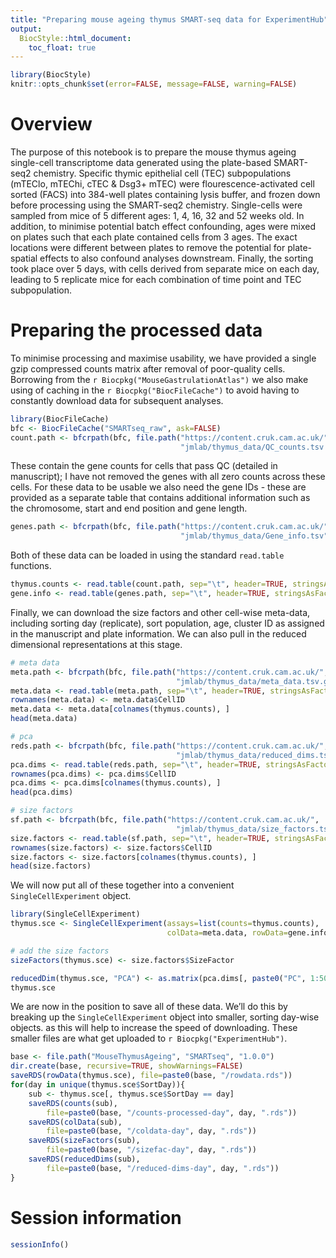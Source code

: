 ```yaml
---
title: "Preparing mouse ageing thymus SMART-seq data for ExperimentHub"
output:
  BiocStyle::html_document:
    toc_float: true
---
```


```r
library(BiocStyle)
knitr::opts_chunk$set(error=FALSE, message=FALSE, warning=FALSE)
```

# Overview

The purpose of this notebook is to prepare the mouse thymus ageing single-cell transcriptome data generated using the plate-based 
SMART-seq2 chemistry. Specific thymic epithelial cell (TEC) subpopulations (mTEClo, mTEChi, cTEC & Dsg3+ mTEC) were flourescence-activated cell 
sorted (FACS) into 384-well plates containing lysis buffer, and frozen down before processing using the SMART-seq2 chemistry. Single-cells 
were sampled from mice of 5 different ages: 1, 4, 16, 32 and 52 weeks old. In addition, to minimise potential batch effect confounding, ages 
were mixed on plates such that each plate contained cells from 3 ages. The exact locations were different between plates to remove the 
potential for plate-spatial effects to also confound analyses downstream. Finally, the sorting took place over 5 days, with cells derived 
from separate mice on each day, leading to 5 replicate mice for each combination of time point and TEC subpopulation.

# Preparing the processed data

To minimise processing and maximise usability, we have provided a single gzip compressed counts matrix after removal of poor-quality cells. 
Borrowing from the `r Biocpkg("MouseGastrulationAtlas")` we also make using of caching in the `r Biocpkg("BiocFileCache")` to avoid having to 
constantly download data for subsequent analyses.

```r
library(BiocFileCache)
bfc <- BiocFileCache("SMARTseq_raw", ask=FALSE)
count.path <- bfcrpath(bfc, file.path("https://content.cruk.cam.ac.uk/",
                                      "jmlab/thymus_data/QC_counts.tsv.gz"))
```

These contain the gene counts for cells that pass QC (detailed in manuscript); I have not removed the genes with all zero counts across these 
cells. For these data to be usable we also need the gene IDs - these are provided as a separate table that contains additional information 
such as the chromosome, start and end position and gene length.

```r
genes.path <- bfcrpath(bfc, file.path("https://content.cruk.cam.ac.uk/",
                                      "jmlab/thymus_data/Gene_info.tsv"))
```

Both of these data can be loaded in using the standard `read.table` functions.

```r
thymus.counts <- read.table(count.path, sep="\t", header=TRUE, stringsAsFactors=FALSE)
gene.info <- read.table(genes.path, sep="\t", header=TRUE, stringsAsFactors=FALSE)
```

Finally, we can download the size factors and other cell-wise meta-data, including sorting day (replicate), sort population, age, cluster 
ID as assigned in the manuscript and plate information. We can also pull in the reduced dimensional representations at this stage.

```r
# meta data
meta.path <- bfcrpath(bfc, file.path("https://content.cruk.cam.ac.uk/",
                                     "jmlab/thymus_data/meta_data.tsv.gz"))
meta.data <- read.table(meta.path, sep="\t", header=TRUE, stringsAsFactors=FALSE)
rownames(meta.data) <- meta.data$CellID
meta.data <- meta.data[colnames(thymus.counts), ]
head(meta.data)
```


```r
# pca
reds.path <- bfcrpath(bfc, file.path("https://content.cruk.cam.ac.uk/",
                                     "jmlab/thymus_data/reduced_dims.tsv.gz"))
pca.dims <- read.table(reds.path, sep="\t", header=TRUE, stringsAsFactors=FALSE)
rownames(pca.dims) <- pca.dims$CellID
pca.dims <- pca.dims[colnames(thymus.counts), ]
head(pca.dims)
```


```r
# size factors
sf.path <- bfcrpath(bfc, file.path("https://content.cruk.cam.ac.uk/",
                                     "jmlab/thymus_data/size_factors.tsv.gz"))
size.factors <- read.table(sf.path, sep="\t", header=TRUE, stringsAsFactors=FALSE)
rownames(size.factors) <- size.factors$CellID
size.factors <- size.factors[colnames(thymus.counts), ]
head(size.factors)
```

We will now put all of these together into a convenient `SingleCellExperiment` object.

```r
library(SingleCellExperiment)
thymus.sce <- SingleCellExperiment(assays=list(counts=thymus.counts),
                                   colData=meta.data, rowData=gene.info)

# add the size factors
sizeFactors(thymus.sce) <- size.factors$SizeFactor

reducedDim(thymus.sce, "PCA") <- as.matrix(pca.dims[, paste0("PC", 1:50)])
thymus.sce
```

We are now in the position to save all of these data. We'll do this by breaking up the `SingleCellExperiment` object into smaller, sorting 
day-wise objects. as this will help to increase the speed of downloading. These smaller files are what get uploaded to 
`r Biocpkg("ExperimentHub")`.

```r
base <- file.path("MouseThymusAgeing", "SMARTseq", "1.0.0")
dir.create(base, recursive=TRUE, showWarnings=FALSE)
saveRDS(rowData(thymus.sce), file=paste0(base, "/rowdata.rds"))
for(day in unique(thymus.sce$SortDay)){
    sub <- thymus.sce[, thymus.sce$SortDay == day]
    saveRDS(counts(sub), 
        file=paste0(base, "/counts-processed-day", day, ".rds"))
    saveRDS(colData(sub), 
        file=paste0(base, "/coldata-day", day, ".rds"))
    saveRDS(sizeFactors(sub), 
        file=paste0(base, "/sizefac-day", day, ".rds"))
    saveRDS(reducedDims(sub), 
        file=paste0(base, "/reduced-dims-day", day, ".rds"))
}
```


# Session information

```r
sessionInfo()
```








